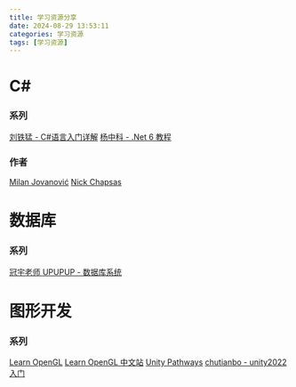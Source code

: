 ```yaml
---
title: 学习资源分享
date: 2024-08-29 13:53:11
categories: 学习资源
tags: [学习资源]
---
```


# C#

### 系列

[刘铁猛 - C#语言入门详解](https://www.youtube.com/watch?v=EgIbwCnQ680)
[杨中科 - .Net 6 教程](https://www.bilibili.com/video/BV1pK41137He)

### 作者

[Milan Jovanović](https://www.youtube.com/@MilanJovanovicTech)
[Nick Chapsas](https://www.youtube.com/@nickchapsas)

# 数据库

### 系列

[冠宇老师 UPUPUP - 数据库系统](https://www.bilibili.com/video/BV1PK411o7mY)

# 图形开发

### 系列

[Learn OpenGL](https://learnopengl.com/)
[Learn OpenGL 中文站](https://learnopengl-cn.github.io/)
[Unity Pathways](https://learn.unity.com/pathways)
[chutianbo - unity2022入门](https://www.bilibili.com/video/BV1Mr4y1X76H)